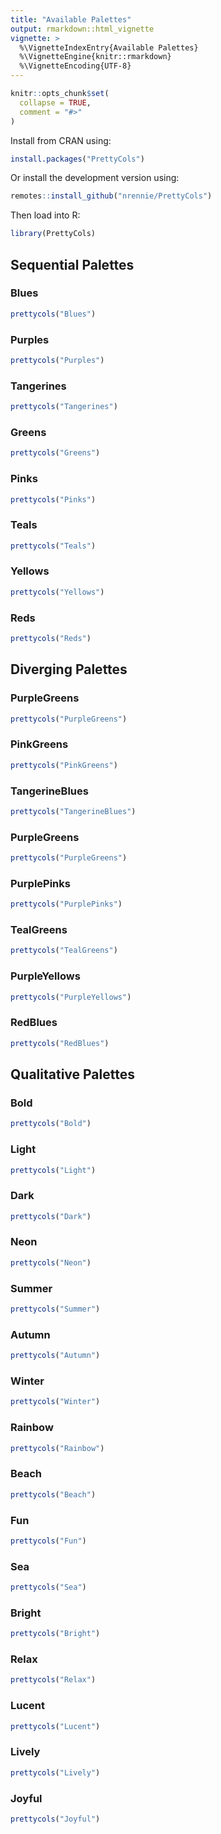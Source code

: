 ```yaml
---
title: "Available Palettes"
output: rmarkdown::html_vignette
vignette: >
  %\VignetteIndexEntry{Available Palettes}
  %\VignetteEngine{knitr::rmarkdown}
  %\VignetteEncoding{UTF-8}
---
```


```r
knitr::opts_chunk$set(
  collapse = TRUE,
  comment = "#>"
)
```

Install from CRAN using:
``` r
install.packages("PrettyCols")
```

Or install the development version using:
``` r
remotes::install_github("nrennie/PrettyCols")
```

Then load into R:
```r
library(PrettyCols)
```

## Sequential Palettes

### Blues
```r
prettycols("Blues")
```

### Purples
```r
prettycols("Purples")
```

### Tangerines
```r
prettycols("Tangerines")
```

### Greens
```r
prettycols("Greens")
```

### Pinks
```r
prettycols("Pinks")
```

### Teals
```r
prettycols("Teals")
```

### Yellows
```r
prettycols("Yellows")
```

### Reds
```r
prettycols("Reds")
```

## Diverging Palettes

### PurpleGreens
```r
prettycols("PurpleGreens")
```

### PinkGreens
```r
prettycols("PinkGreens")
```

### TangerineBlues
```r
prettycols("TangerineBlues")
```

### PurpleGreens
```r
prettycols("PurpleGreens")
```

### PurplePinks
```r
prettycols("PurplePinks")
```

### TealGreens
```r
prettycols("TealGreens")
```

### PurpleYellows
```r
prettycols("PurpleYellows")
```

### RedBlues
```r
prettycols("RedBlues")
```

## Qualitative Palettes

### Bold
```r
prettycols("Bold")
```

### Light
```r
prettycols("Light")
```

### Dark
```r
prettycols("Dark")
```

### Neon
```r
prettycols("Neon")
```

### Summer
```r
prettycols("Summer")
```

### Autumn
```r
prettycols("Autumn")
```

### Winter
```r
prettycols("Winter")
```

### Rainbow
```r
prettycols("Rainbow")
```

### Beach
```r
prettycols("Beach")
```

### Fun
```r
prettycols("Fun")
```

### Sea
```r
prettycols("Sea")
```

### Bright
```r
prettycols("Bright")
```

### Relax
```r
prettycols("Relax")
```

### Lucent
```r
prettycols("Lucent")
```

### Lively
```r
prettycols("Lively")
```

### Joyful
```r
prettycols("Joyful")
```

